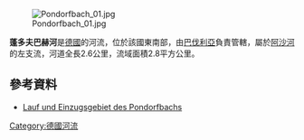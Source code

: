 {{Coord|49.45929|N|12.49421|E|display=title}}
[[Image:Pondorfbach_01.jpg|right]]

'''蓬多夫巴赫河'''是[[德國|德國]]的河流，位於該國東南部，由[[巴伐利亞|巴伐利亞]]負責管轄，屬於[[阿沙河_(施瓦察赫河支流)|阿沙河]]的左支流，河道全長2.6公里，流域面積2.8平方公里。

==參考資料==
* [http://geoportal.bayern.de/bayernatlas/?zoom=9&bgLayer=tk&X=5480048.58&Y=4536382.36&zoom=10&lang=de&topic=ba&catalogNodes=122 Lauf und Einzugsgebiet des Pondorfbachs]

{{Germany-geo-stub}}
[[Category:德國河流|Category:德國河流]]